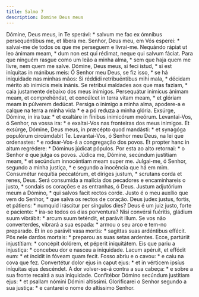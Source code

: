 ```yaml
---
title: Salmo 7
description: Domine Deus meus
---
```


<div class="grid grid-cols-2 gap-5">
  <span class="text-justify">
    Dómine, Deus meus, in Te sperávi: * salvum me fac ex ómnibus persequéntibus
    me, et líbera me.
  </span>
  <span class="text-justify">
    Senhor, Deus meu, em Vós esperei: * salvai-me de todos os que me perseguem e
    livrai-me.
  </span>
  <span class="text-justify">
    Nequándo rápiat ut leo ánimam meam, * dum non est qui rédimat, neque qui
    salvum fáciat.
  </span>
  <span class="text-justify">
    Para que ninguém rasgue como um leão a minha alma, * sem que haja quem me
    livre, nem quem me salve.
  </span>
  <span class="text-justify">
    Dómine, Deus meus, si feci istud, * si est iníquitas in mánibus meis:
  </span>
  <span class="text-justify">
    Ó Senhor meu Deus, se fiz isso, * se há iniquidade nas minhas mãos:
  </span>
  <span class="text-justify">
    Si réddidi retribuéntibus mihi mala, * décidam mérito ab inimícis meis
    inánis.
  </span>
  <span class="text-justify">
    Se retribuí maldades aos que mas faziam, * caia justamente debaixo dos meus
    inimigos.
  </span>
  <span class="text-justify">
    Persequátur inimícus ánimam meam, et comprehéndat, et concúlcet in terra
    vitam meam, * et glóriam meam in púlverem dedúcat.
  </span>
  <span class="text-justify">
    Persiga o inimigo a minha alma, apodere-a e calque na terra a minha vida * e
    a pó reduza a minha glória.
  </span>
  <span class="text-justify">
    Exsúrge, Dómine, in ira tua: * et exaltáre in fínibus inimicórum meórum.
  </span>
  <span class="text-justify">
    Levantai-Vos, ó Senhor, na vossa ira: * e exaltai-Vos nas fronteiras dos
    meus inimigos.
  </span>
  <span class="text-justify">
    Et exsúrge, Dómine, Deus meus, in præcépto quod mandásti: * et synagóga
    populórum circúmdabit Te.
  </span>
  <span class="text-justify">
    Levantai-Vos, ó Senhor meu Deus, na lei que ordenastes: * e rodear-Vos-á a
    congregação dos povos.
  </span>
  <span class="text-justify">
    Et propter hanc in altum regrédere: * Dóminus júdicat pópulos.
  </span>
  <span class="text-justify">
    Por esta ao alto retornai: * o Senhor é que julga os povos.
  </span>
  <span class="text-justify">
    Júdica me, Dómine, secúndum justítiam meam, * et secúndum innocéntiam meam
    super me.
  </span>
  <span class="text-justify">
    Julgai-me, ó Senhor, segundo a minha justiça, * e segundo a inocência que há
    em mim.
  </span>
  <span class="text-justify">
    Consumétur nequítia peccatórum, et díriges justum, * scrutans corda et
    renes, Deus.
  </span>
  <span class="text-justify">
    Será consumida a malícia dos pecadores e encaminhareis o justo, * sondais os
    corações e as entranhas, ó Deus.
  </span>
  <span class="text-justify">
    Justum adjutórium meum a Dómino, * qui salvos facit rectos corde.
  </span>
  <span class="text-justify">
    Justo é o meu auxílio que vem do Senhor, * que salva os rectos de coração.
  </span>
  <span class="text-justify">
    Deus judex justus, fortis, et pátiens: * numquid iráscitur per síngulos
    dies?
  </span>
  <span class="text-justify">
    Deus é um juiz justo, forte e paciente: * ira-se todos os dias porventura?
  </span>
  <span class="text-justify">
    Nisi convérsi fuéritis, gládium suum vibrábit: * arcum suum teténdit, et
    parávit illum.
  </span>
  <span class="text-justify">
    Se vos não converterdes, vibrará a sua espada: * armou o seu arco e tem-no
    preparado.
  </span>
  <span class="text-justify">
    Et in eo parávit vasa mortis: * sagíttas suas ardéntibus effécit.
  </span>
  <span class="text-justify">
    Pôs nele dardos mortais: * preparou as suas setas ardentes.
  </span>
  <span class="text-justify">
    Ecce, partúriit injustítiam: * concépit dolórem, et péperit iniquitátem.
  </span>
  <span class="text-justify">
    Eis que pariu a injustiça: * concebeu dor e nasceu a iniquidade.
  </span>
  <span class="text-justify">
    Lacum apéruit, et effódit eum: * et íncidit in fóveam quam fecit.
  </span>
  <span class="text-justify">
    Fosso abriu e o cavou: * e caiu na cova que fez.
  </span>
  <span class="text-justify">
    Convertétur dolor ejus in caput ejus: * et in vérticem ipsíus iníquitas ejus
    descéndet.
  </span>
  <span class="text-justify">
    A dor volver-se-á contra a sua cabeça: * e sobre a sua fronte recairá a sua
    iniquidade.
  </span>
  <span class="text-justify">
    Confitébor Dómino secúndum justítiam ejus: * et psallam nómini Dómini
    altíssimi.
  </span>
  <span class="text-justify">
    Glorificarei o Senhor segundo a sua justiça: * e cantarei o nome do
    altíssimo Senhor.
  </span>
</div>
